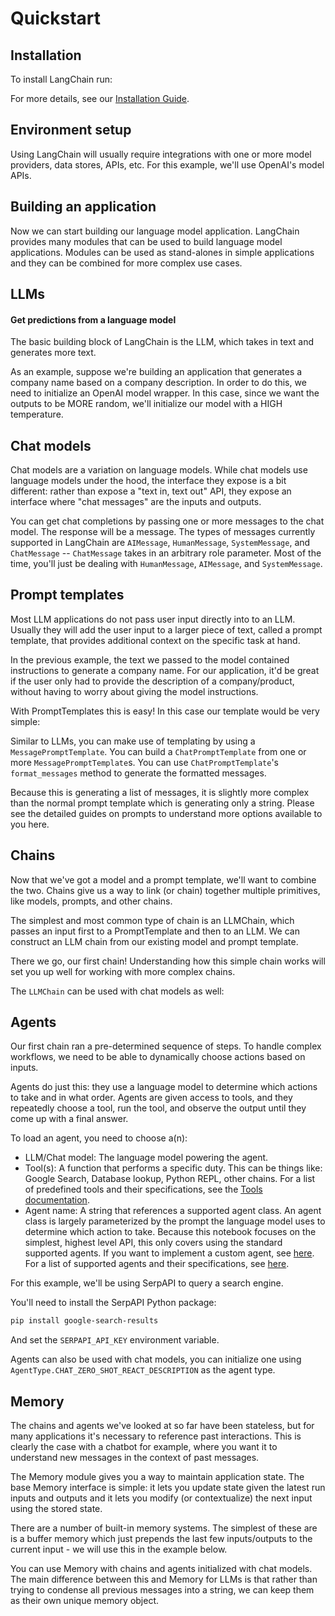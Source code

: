 # Quickstart

## Installation

To install LangChain run:


<Install/>

For more details, see our [Installation Guide](installation.mdx).

## Environment setup

Using LangChain will usually require integrations with one or more model providers, data stores, APIs, etc. For this example, we'll use OpenAI's model APIs.


<OpenAISetup/>

## Building an application

Now we can start building our language model application. LangChain provides many modules that can be used to build language model applications. Modules can be used as stand-alones in simple applications and they can be combined for more complex use cases.

## LLMs
#### Get predictions from a language model

The basic building block of LangChain is the LLM, which takes in text and generates more text.

As an example, suppose we're building an application that generates a company name based on a company description. In order to do this, we need to initialize an OpenAI model wrapper. In this case, since we want the outputs to be MORE random, we'll initialize our model with a HIGH temperature.


<LLM/>

## Chat models

Chat models are a variation on language models. While chat models use language models under the hood, the interface they expose is a bit different: rather than expose a "text in, text out" API, they expose an interface where "chat messages" are the inputs and outputs.

You can get chat completions by passing one or more messages to the chat model. The response will be a message. The types of messages currently supported in LangChain are `AIMessage`, `HumanMessage`, `SystemMessage`, and `ChatMessage` -- `ChatMessage` takes in an arbitrary role parameter. Most of the time, you'll just be dealing with `HumanMessage`, `AIMessage`, and `SystemMessage`.


<ChatModel/>

## Prompt templates

Most LLM applications do not pass user input directly into to an LLM. Usually they will add the user input to a larger piece of text, called a prompt template, that provides additional context on the specific task at hand.

In the previous example, the text we passed to the model contained instructions to generate a company name. For our application, it'd be great if the user only had to provide the description of a company/product, without having to worry about giving the model instructions.


<Tabs>
    <TabItem value="llms" label="LLMs" default>

With PromptTemplates this is easy! In this case our template would be very simple:

<PromptTemplateLLM/>
</TabItem>
<TabItem value="chat_models" label="Chat models">

Similar to LLMs, you can make use of templating by using a `MessagePromptTemplate`. You can build a `ChatPromptTemplate` from one or more `MessagePromptTemplate`s. You can use `ChatPromptTemplate`'s `format_messages` method to generate the formatted messages.

Because this is generating a list of messages, it is slightly more complex than the normal prompt template which is generating only a string. Please see the detailed guides on prompts to understand more options available to you here.

<PromptTemplateChatModel/>
    </TabItem>
</Tabs>

## Chains

Now that we've got a model and a prompt template, we'll want to combine the two. Chains give us a way to link (or chain) together multiple primitives, like models, prompts, and other chains.


<Tabs>
<TabItem value="llms" label="LLMs" default>

The simplest and most common type of chain is an LLMChain, which passes an input first to a PromptTemplate and then to an LLM. We can construct an LLM chain from our existing model and prompt template.

<ChainLLM/>

There we go, our first chain! Understanding how this simple chain works will set you up well for working with more complex chains.

</TabItem>
<TabItem value="chat_models" label="Chat models">

The `LLMChain` can be used with chat models as well:

<ChainChatModel/>
</TabItem>
</Tabs>

## Agents


Our first chain ran a pre-determined sequence of steps. To handle complex workflows, we need to be able to dynamically choose actions based on inputs.

Agents do just this: they use a language model to determine which actions to take and in what order. Agents are given access to tools, and they repeatedly choose a tool, run the tool, and observe the output until they come up with a final answer.

To load an agent, you need to choose a(n):
- LLM/Chat model: The language model powering the agent.
- Tool(s): A function that performs a specific duty. This can be things like: Google Search, Database lookup, Python REPL, other chains. For a list of predefined tools and their specifications, see the [Tools documentation](/docs/modules/agents/tools/).
- Agent name: A string that references a supported agent class. An agent class is largely parameterized by the prompt the language model uses to determine which action to take. Because this notebook focuses on the simplest, highest level API, this only covers using the standard supported agents. If you want to implement a custom agent, see [here](/docs/modules/agents/how_to/custom_agent.html). For a list of supported agents and their specifications, see [here](/docs/modules/agents/agent_types/).

For this example, we'll be using SerpAPI to query a search engine.

You'll need to install the SerpAPI Python package:

```bash
pip install google-search-results
```

And set the `SERPAPI_API_KEY` environment variable.

<Tabs>
<TabItem value="llms" label="LLMs" default>
<AgentLLM/>
</TabItem>
<TabItem value="chat_models" label="Chat models">

Agents can also be used with chat models, you can initialize one using `AgentType.CHAT_ZERO_SHOT_REACT_DESCRIPTION` as the agent type.

<AgentChatModel/>
</TabItem>
</Tabs>

## Memory

The chains and agents we've looked at so far have been stateless, but for many applications it's necessary to reference past interactions. This is clearly the case with a chatbot for example, where you want it to understand new messages in the context of past messages.

The Memory module gives you a way to maintain application state. The base Memory interface is simple: it lets you update state given the latest run inputs and outputs and it lets you modify (or contextualize) the next input using the stored state.

There are a number of built-in memory systems. The simplest of these are is a buffer memory which just prepends the last few inputs/outputs to the current input - we will use this in the example below.


<Tabs>
<TabItem value="llms" label="LLMs" default>

<MemoryLLM/>
</TabItem>
<TabItem value="chat_models" label="Chat models">

You can use Memory with chains and agents initialized with chat models. The main difference between this and Memory for LLMs is that rather than trying to condense all previous messages into a string, we can keep them as their own unique memory object.

<MemoryChatModel/>

</TabItem>
</Tabs>
